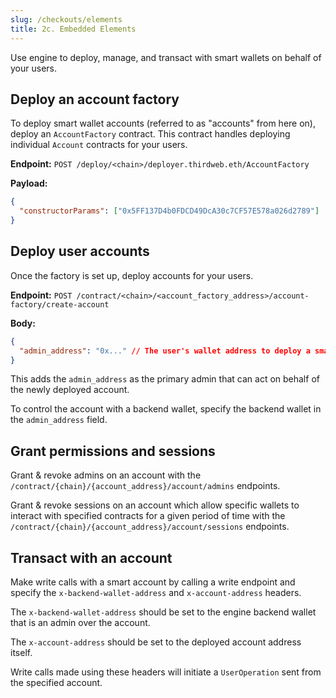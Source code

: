 ```yaml
---
slug: /checkouts/elements
title: 2c. Embedded Elements
---
```


Use engine to deploy, manage, and transact with smart wallets on behalf of your users.

## Deploy an account factory

To deploy smart wallet accounts (referred to as "accounts" from here on), deploy an `AccountFactory` contract. This contract handles deploying individual `Account` contracts for your users.

**Endpoint:** `POST /deploy/<chain>/deployer.thirdweb.eth/AccountFactory`

**Payload:**

```json
{
  "constructorParams": ["0x5FF137D4b0FDCD49DcA30c7CF57E578a026d2789"]
}
```

## Deploy user accounts

Once the factory is set up, deploy accounts for your users.

**Endpoint:** `POST /contract/<chain>/<account_factory_address>/account-factory/create-account`

**Body:**

```json
{
  "admin_address": "0x..." // The user's wallet address to deploy a smart wallet for
}
```

This adds the `admin_address` as the primary admin that can act on behalf of the newly deployed account.

To control the account with a backend wallet, specify the backend wallet in the `admin_address` field.

## Grant permissions and sessions

Grant & revoke admins on an account with the `/contract/{chain}/{account_address}/account/admins` endpoints.

Grant & revoke sessions on an account which allow specific wallets to interact with specified contracts for a given period of time with the `/contract/{chain}/{account_address}/account/sessions` endpoints.

## Transact with an account

Make write calls with a smart account by calling a write endpoint and specify the `x-backend-wallet-address` and `x-account-address` headers.

The `x-backend-wallet-address` should be set to the engine backend wallet that is an admin over the account.

The `x-account-address` should be set to the deployed account address itself.

Write calls made using these headers will initiate a `UserOperation` sent from the specified account.
